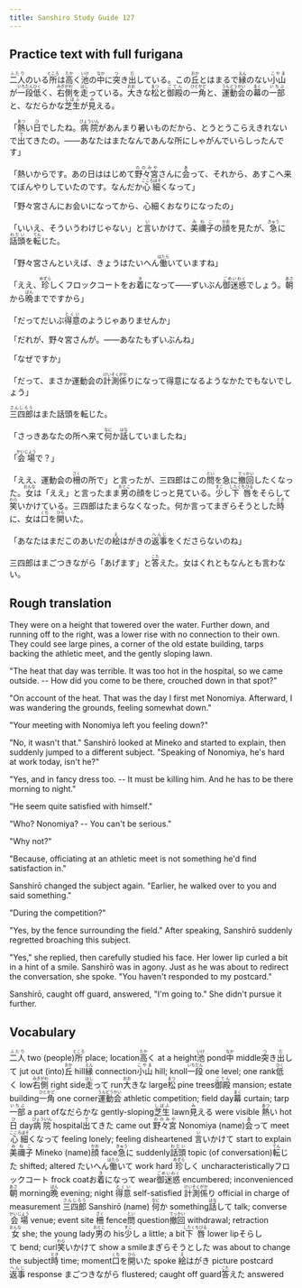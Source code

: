 ```yaml
---
title: Sanshiro Study Guide 127
---
```


## Practice text with full furigana

<p>
<ruby><rb>二人</rb><rt>ふたり</rt></ruby>のいる<ruby><rb>所</rb><rt>ところ</rt></ruby>は<ruby><rb>高</rb><rt>たか</rt></ruby>く<ruby><rb>池</rb><rt>いけ</rt></ruby>の<ruby><rb>中</rb><rt>なか</rt></ruby>に<ruby><rb>突</rb><rt>つ</rt></ruby>き<ruby><rb>出</rb><rt>だ</rt></ruby>している。この<ruby><rb>丘</rb><rt>おか</rt></ruby>とはまるで<ruby><rb>縁</rb><rt>えん</rt></ruby>のない<ruby><rb>小山</rb><rt>こやま</rt></ruby>が<ruby><rb>一段</rb><rt>いちだん</rt></ruby><ruby><rb>低</rb><rt>ひく</rt></ruby>く、<ruby><rb>右側</rb><rt>みぎがわ</rt></ruby>を<ruby><rb>走</rb><rt>はし</rt></ruby>っている。<ruby><rb>大</rb><rt>おお</rt></ruby>きな<ruby><rb>松</rb><rt>まつ</rt></ruby>と<ruby><rb>御殿</rb><rt>ごてん</rt></ruby>の<ruby><rb>一角</rb><rt>ひとかど</rt></ruby>と、<ruby><rb>運動会</rb><rt>うんどうかい</rt></ruby>の<ruby><rb>幕</rb><rt>まく</rt></ruby>の<ruby><rb>一部</rb><rt>いちぶ</rt></ruby>と、なだらかな<ruby><rb>芝生</rb><rt>しばふ</rt></ruby>が<ruby><rb>見</rb><rt>み</rt></ruby>える。
</p>

<p>
「<ruby><rb>熱</rb><rt>あつ</rt></ruby>い<ruby><rb>日</rb><rt>ひ</rt></ruby>でしたね。<ruby><rb>病院</rb><rt>びょういん</rt></ruby>があんまり暑いものだから、とうとうこらえきれないで<ruby><rb>出</rb><rt>で</rt></ruby>てきたの。――あなたはまたなんであんな所にしゃがんでいらしったんです」
</p>

<p>
「熱いからです。あの日ははじめて<ruby><rb>野々宮</rb><rt>ののみや</rt></ruby>さんに<ruby><rb>会</rb><rt>あ</rt></ruby>って、それから、あすこへ来てぼんやりしていたのです。なんだか<ruby><rb>心細</rb><rt>こころぼそ</rt></ruby>くなって」
</p>

「野々宮さんにお会いになってから、心細くおなりになったの」

<p>
「いいえ、そういうわけじゃない」と<ruby><rb>言</rb><rt>い</rt></ruby>いかけて、<ruby><rb>美禰子</rb><rt>みねこ</rt></ruby>の<ruby><rb>顔</rb><rt>かお</rt></ruby>を見たが、<ruby><rb>急</rb><rt>きゅう</rt></ruby>に<ruby><rb>話頭</rb><rt>わだい</rt></ruby>を<ruby><rb>転</rb><rt>てん</rt></ruby>じた。
</p>

<p>
「野々宮さんといえば、きょうはたいへん<ruby><rb>働</rb><rt>はたら</rt></ruby>いていますね」
</p>

<p>
「ええ、<ruby><rb>珍</rb><rt>めずら</rt></ruby>しくフロックコートをお<ruby><rb>着</rb><rt>き</rt></ruby>になって――ずいぶん<ruby><rb>御迷惑</rb><rt>ごめいわく</rt></ruby>でしょう。<ruby><rb>朝</rb><rt>あさ</rt></ruby>から<ruby><rb>晩</rb><rt>ばん</rt></ruby>までですから」
</p>

<p>
「だってだいぶ<ruby><rb>得意</rb><rt>とくい</rt></ruby>のようじゃありませんか」
</p>

「だれが、野々宮さんが。――あなたもずいぶんね」

「なぜですか」

<p>
「だって、まさか運動会の<ruby><rb>計測係</rb><rt>けいそくがか</rt></ruby>りになって得意になるようなかたでもないでしょう」
</p>

<p>
<ruby><rb>三四郎</rb><rt>さんしろう</rt></ruby>はまた話頭を転じた。
</p>

<p>
「さっきあなたの所へ来て<ruby><rb>何</rb><rt>なに</rt></ruby>か<ruby><rb>話</rb><rt>はな</rt></ruby>していましたね」
</p>

<p>
「<ruby><rb>会場</rb><rt>かいじょう</rt></ruby>で？」
</p>

<p>
「ええ、運動会の<ruby><rb>柵</rb><rt>さく</rt></ruby>の所で」と言ったが、三四郎はこの<ruby><rb>問</rb><rt>とい</rt></ruby>を急に<ruby><rb>撤回</rb><rt>てっかい</rt></ruby>したくなった。<ruby><rb>女</rb><rt>おんな</rt></ruby>は「ええ」と言ったまま<ruby><rb>男</rb><rt>おとこ</rt></ruby>の顔をじっと見ている。<ruby><rb>少</rb><rt>すこ</rt></ruby>し<ruby><rb>下唇</rb><rt>したくちびる</rt></ruby>をそらして<ruby><rb>笑</rb><rt>わら</rt></ruby>いかけている。三四郎はたまらなくなった。何か言ってまぎらそうとした<ruby><rb>時</rb><rt>とき</rt></ruby>に、女は<ruby><rb>口</rb><rt>くち</rt></ruby>を<ruby><rb>開</rb><rt>ひら</rt></ruby>いた。
</p>

<p>
「あなたはまだこのあいだの<ruby><rb>絵</rb><rt>え</rt></ruby>はがきの<ruby><rb>返事</rb><rt>へんじ</rt></ruby>をくださらないのね」
</p>

<p>
三四郎はまごつきながら「あげます」と<ruby><rb>答</rb><rt>こた</rt></ruby>えた。女はくれともなんとも言わない。
</p>


## Rough translation

They were on a height that towered over the water. Further down, and running off to the right, was a lower rise with no connection to their own. They could see large pines, a corner of the old estate building, tarps backing the athletic meet, and the gently sloping lawn. 

"The heat that day was terrible. It was too hot in the hospital, so we came outside. -- How did you come to be there, crouched down in that spot?"

"On account of the heat. That was the day I first met Nonomiya. Afterward, I was wandering the grounds, feeling somewhat down."

"Your meeting with Nonomiya left you feeling down?"

"No, it wasn't that." Sanshirō looked at Mineko and started to explain, then suddenly jumped to a different subject. "Speaking of Nonomiya, he's hard at work today, isn't he?"

"Yes, and in fancy dress too. -- It must be killing him. And he has to be there morning to night."

"He seem quite satisfied with himself."

"Who? Nonomiya? -- You can't be serious."

"Why not?"

"Because, officiating at an athletic meet is not something he'd find satisfaction in." 

Sanshirō changed the subject again. "Earlier, he walked over to you and said something."

"During the competition?"

"Yes, by the fence surrounding the field." After speaking, Sanshirō suddenly regretted broaching this subject.

"Yes," she replied, then carefully studied his face. Her lower lip curled a bit in a hint of a smile. Sanshirō was in agony. Just as he was about to redirect the conversation, she spoke. "You haven't responded to my postcard."

Sanshirō, caught off guard, answered, "I'm going to." She didn't pursue it further.


## Vocabulary

<p>
<span class="vocabstudy"><ruby><rb>二人</rb><rt>ふたり</rt></ruby>&nbsp;two (people)</span><span class="vocabstudy"><ruby><rb>所</rb><rt>ところ</rt></ruby>&nbsp;place; location</span><span class="vocabstudy"><ruby><rb>高</rb><rt>たか</rt></ruby>く&nbsp;at a height</span><span class="vocabstudy"><ruby><rb>池</rb><rt>いけ</rt></ruby>&nbsp;pond</span><span class="vocabstudy"><ruby><rb>中</rb><rt>なか</rt></ruby>&nbsp;middle</span><span class="vocabstudy"><ruby><rb>突</rb><rt>つ</rt></ruby>き<ruby><rb>出</rb><rt>だ</rt></ruby>して&nbsp;jut out (into)</span><span class="vocabstudy"><ruby><rb>丘</rb><rt>おか</rt></ruby>&nbsp;hill</span><span class="vocabstudy"><ruby><rb>縁</rb><rt>えん</rt></ruby>&nbsp;connection</span><span class="vocabstudy"><ruby><rb>小山</rb><rt>こやま</rt></ruby>&nbsp;hill; knoll</span><span class="vocabstudy"><ruby><rb>一段</rb><rt>いちだん</rt></ruby>&nbsp;one level; one rank</span><span class="vocabstudy"><ruby><rb>低</rb><rt>ひく</rt></ruby>く&nbsp;low</span><span class="vocabstudy"><ruby><rb>右側</rb><rt>みぎがわ</rt></ruby>&nbsp;right side</span><span class="vocabstudy"><ruby><rb>走</rb><rt>はし</rt></ruby>って&nbsp;run</span><span class="vocabstudy"><ruby><rb>大</rb><rt>おお</rt></ruby>きな&nbsp;large</span><span class="vocabstudy"><ruby><rb>松</rb><rt>まつ</rt></ruby>&nbsp;pine trees</span><span class="vocabstudy"><ruby><rb>御殿</rb><rt>ごてん</rt></ruby>&nbsp;mansion; estate building</span><span class="vocabstudy"><ruby><rb>一角</rb><rt>ひとかど</rt></ruby>&nbsp;one corner</span><span class="vocabstudy"><ruby><rb>運動会</rb><rt>うんどうかい</rt></ruby>&nbsp;athletic competition; field day</span><span class="vocabstudy"><ruby><rb>幕</rb><rt>まく</rt></ruby>&nbsp;curtain; tarp</span><span class="vocabstudy"><ruby><rb>一部</rb><rt>いちぶ</rt></ruby>&nbsp;a part of</span><span class="vocabstudy">なだらかな&nbsp;gently-sloping</span><span class="vocabstudy"><ruby><rb>芝生</rb><rt>しばふ</rt></ruby>&nbsp;lawn</span><span class="vocabstudy"><ruby><rb>見</rb><rt>み</rt></ruby>える&nbsp;were visible</span>
<span class="vocabstudy"><ruby><rb>熱</rb><rt>あつ</rt></ruby>い&nbsp;hot</span><span class="vocabstudy"><ruby><rb>日</rb><rt>ひ</rt></ruby>&nbsp;day</span><span class="vocabstudy"><ruby><rb>病院</rb><rt>びょういん</rt></ruby>&nbsp;hospital</span><span class="vocabstudy"><ruby><rb>出</rb><rt>で</rt></ruby>てきた&nbsp;came out</span>
<span class="vocabstudy"><ruby><rb>野々宮</rb><rt>ののみや</rt></ruby>&nbsp;Nonomiya (name)</span><span class="vocabstudy"><ruby><rb>会</rb><rt>あ</rt></ruby>って&nbsp;meet</span><span class="vocabstudy"><ruby><rb>心細</rb><rt>こころぼそ</rt></ruby>くなって&nbsp;feeling lonely; feeling disheartened</span>
<span class="vocabstudy"><ruby><rb>言</rb><rt>い</rt></ruby>いかけて&nbsp;start to explain</span><span class="vocabstudy"><ruby><rb>美禰子</rb><rt>みねこ</rt></ruby>&nbsp;Mineko (name)</span><span class="vocabstudy"><ruby><rb>顔</rb><rt>かお</rt></ruby>&nbsp;face</span><span class="vocabstudy"><ruby><rb>急</rb><rt>きゅう</rt></ruby>に&nbsp;suddenly</span><span class="vocabstudy"><ruby><rb>話頭</rb><rt>わだい</rt></ruby>&nbsp;topic (of conversation)</span><span class="vocabstudy"><ruby><rb>転</rb><rt>てん</rt></ruby>じた&nbsp;shifted; altered</span>
<span class="vocabstudy">たいへん<ruby><rb>働</rb><rt>はたら</rt></ruby>いて&nbsp;work hard</span>
<span class="vocabstudy"><ruby><rb>珍</rb><rt>めずら</rt></ruby>しく&nbsp;uncharacteristically</span><span class="vocabstudy">フロックコート&nbsp;frock coat</span><span class="vocabstudy">お<ruby><rb>着</rb><rt>き</rt></ruby>になって&nbsp;wear</span><span class="vocabstudy"><ruby><rb>御迷惑</rb><rt>ごめいわく</rt></ruby>&nbsp;encumbered; inconvenienced</span><span class="vocabstudy"><ruby><rb>朝</rb><rt>あさ</rt></ruby>&nbsp;morning</span><span class="vocabstudy"><ruby><rb>晩</rb><rt>ばん</rt></ruby>&nbsp;evening; night</span>
<span class="vocabstudy"><ruby><rb>得意</rb><rt>とくい</rt></ruby>&nbsp;self-satisfied</span>
<span class="vocabstudy"><ruby><rb>計測係</rb><rt>けいそくがか</rt></ruby>り&nbsp;official in charge of measurement</span>
<span class="vocabstudy"><ruby><rb>三四郎</rb><rt>さんしろう</rt></ruby>&nbsp;Sanshirō (name)</span>
<span class="vocabstudy"><ruby><rb>何</rb><rt>なに</rt></ruby>か&nbsp;something</span><span class="vocabstudy"><ruby><rb>話</rb><rt>はな</rt></ruby>して&nbsp;talk; converse</span>
<span class="vocabstudy"><ruby><rb>会場</rb><rt>かいじょう</rt></ruby>&nbsp;venue; event site</span>
<span class="vocabstudy"><ruby><rb>柵</rb><rt>さく</rt></ruby>&nbsp;fence</span><span class="vocabstudy"><ruby><rb>問</rb><rt>とい</rt></ruby>&nbsp;question</span><span class="vocabstudy"><ruby><rb>撤回</rb><rt>てっかい</rt></ruby>&nbsp;withdrawal; retraction</span><span class="vocabstudy"><ruby><rb>女</rb><rt>おんな</rt></ruby>&nbsp;she; the young lady</span><span class="vocabstudy"><ruby><rb>男</rb><rt>おとこ</rt></ruby>の&nbsp;his</span><span class="vocabstudy"><ruby><rb>少</rb><rt>すこ</rt></ruby>し&nbsp;a little; a bit</span><span class="vocabstudy"><ruby><rb>下唇</rb><rt>したくちびる</rt></ruby>&nbsp;lower lip</span><span class="vocabstudy">そらして&nbsp;bend; curl</span><span class="vocabstudy"><ruby><rb>笑</rb><rt>わら</rt></ruby>いかけて&nbsp;show a smile</span><span class="vocabstudy">まぎらそうとした&nbsp;was about to change the subject</span><span class="vocabstudy"><ruby><rb>時</rb><rt>とき</rt></ruby>&nbsp;time; moment</span><span class="vocabstudy"><ruby><rb>口</rb><rt>くち</rt></ruby>を<ruby><rb>開</rb><rt>ひら</rt></ruby>いた&nbsp;spoke</span>
<span class="vocabstudy"><ruby><rb>絵</rb><rt>え</rt></ruby>はがき&nbsp;picture postcard</span><span class="vocabstudy"><ruby><rb>返事</rb><rt>へんじ</rt></ruby>&nbsp;response</span>
<span class="vocabstudy">まごつきながら&nbsp;flustered; caught off guard</span><span class="vocabstudy"><ruby><rb>答</rb><rt>こた</rt></ruby>えた&nbsp;answered</span>
</p>

